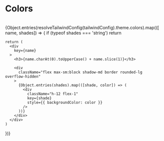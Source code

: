 
<Meta title="Colors" />

# Colors
<br />

<div
  className="flex flex-col gap-8"
>
  {Object.entries(resolveTailwindConfig(tailwindConfig).theme.colors).map(([name, shades]) => {
    if (typeof shades === 'string')
      return

    return (
      <div
        key={name}
      >
        <h3>{name.charAt(0).toUpperCase() + name.slice(1)}</h3>

        <div
          className="flex max-sm:block shadow-md border rounded-lg overflow-hidden"
        >
          {Object.entries(shades).map(([shade, color]) => (
            <div
              className="h-12 flex-1"
              key={shade}
              style={{ backgroundColor: color }}
            />
          ))}
        </div>
      </div>
    )
  })}
</div>
